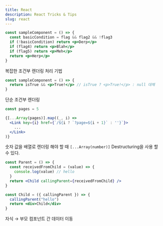 ```yaml
---
title: React
description: React Tricks & Tips
slug: react
---
```


```jsx
const sampleComponent = () => {
  const basicCondition = flag && flag2 && !flag3
  if (!basicCondition) return <p>Derp</p>
  if (flag4) return <p>Blah</p>
  if (flag5) return <p>Meh</p>
  return <p>Herp</p>
}
```
복잡한 조건부 렌더링 처리 기법
```jsx
const sampleComponent = () => {
  return isTrue && <p>True!</p> // isTrue ? <p>True!</p> : null 대체
}
```
단순 조건부 렌더링
```jsx
const pages = 5

{[...Array(pages)].map((_, i) =>
  <Link key={i} href={`/${i ? `?page=${i + 1}` : ''}`}>
    ...
  </Link>
)}
```
숫자 값을 배열로 렌더링 해야 할 때 `[...Array(number)]` Destructuring을 사용 할 수 있다.

```jsx title="Parent.jsx"
const Parent = () => {
  const receivedFromChild = (value) => {
    console.log(value) // hello
  }
  return <Child callingParent={receivedFromChild} />
}
```

```jsx title="Child.jsx"
const Child = ({ callingParent }) => {
  callingParent("hello")
  return <div>Child</div>
}
```
자식 → 부모 컴포넌트 간 데이터 이동
